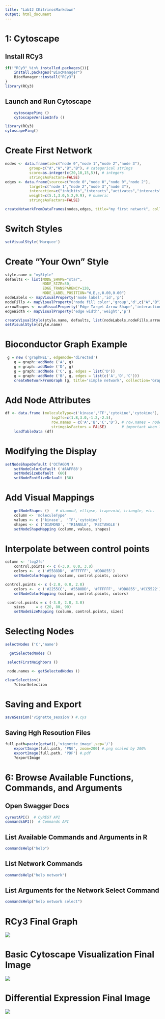 ```yaml
---
title: "Lab12 CKitrinosMarkdown"
output: html_document
---
```


# 1: Cytoscape

## Install RCy3

```r
if(!"RCy3" %in% installed.packages()){
    install.packages("BiocManager")
    BiocManager::install("RCy3")
}
library(RCy3)
```

## Launch and Run Cytoscape

```r
    cytoscapePing ()
    cytoscapeVersionInfo ()
```

```r
library(RCy3)
cytoscapePing()
```



# Create First Network


```r
nodes <- data.frame(id=c("node 0","node 1","node 2","node 3"),
           group=c("A","A","B","B"), # categorical strings
           score=as.integer(c(20,10,15,5)), # integers
           stringsAsFactors=FALSE)
edges <- data.frame(source=c("node 0","node 0","node 0","node 2"),
           target=c("node 1","node 2","node 3","node 3"),
           interaction=c("inhibits","interacts","activates","interacts"),  # optional
           weight=c(5.1,3.0,5.2,9.9), # numeric
           stringsAsFactors=FALSE)

createNetworkFromDataFrames(nodes,edges, title="my first network", collection="DataFrame Example")
```
# Switch Styles

```r
setVisualStyle('Marquee')
```

# Create "Your Own" Style

```r
style.name = "myStyle"
defaults <- list(NODE_SHAPE="star",
                 NODE_SIZE=30,
                 EDGE_TRANSPARENCY=120,
                 NODE_LABEL_POSITION="W,E,c,0.00,0.00")
nodeLabels <- mapVisualProperty('node label','id','p')
nodeFills <- mapVisualProperty('node fill color','group','d',c("A","B"), c("#FF9900","#66AAAA"))
arrowShapes <- mapVisualProperty('Edge Target Arrow Shape','interaction','d',c("activates","inhibits","interacts"),c("Arrow","T","None"))
edgeWidth <- mapVisualProperty('edge width','weight','p')

createVisualStyle(style.name, defaults, list(nodeLabels,nodeFills,arrowShapes,edgeWidth))
setVisualStyle(style.name)
```

# Bioconductor Graph Example

```r
 g = new ('graphNEL', edgemode='directed')
    g = graph::addNode ('A', g)
    g = graph::addNode ('D', g)
    g = graph::addNode ('C', g, edges = list('D'))
    g = graph::addNode ('B', g, edges = list(c('A','D','C')))
    createNetworkFromGraph (g, title='simple network', collection='GraphNEL Example')
```

# Add Node Attributes

```r
df <- data.frame (moleculeType=c('kinase','TF','cytokine','cytokine'),
                     log2fc=c(1.8,3.0,-1.2,-2.5),
                     row.names = c('A','B','C','D'), # row.names = node names
                     stringsAsFactors = FALSE)       # important when loading strings!
    loadTableData (df)

```

# Modifying the Display

```r
setNodeShapeDefault ('OCTAGON')
    setNodeColorDefault ('#AAFF88')
    setNodeSizeDefault  (60)
    setNodeFontSizeDefault (30)
```

# Add Visual Mappings

```r
    getNodeShapes ()   # diamond, ellipse, trapezoid, triangle, etc.
    column <- 'moleculeType'
    values <- c ('kinase',  'TF','cytokine')
    shapes <- c ('DIAMOND', 'TRIANGLE', 'RECTANGLE')
    setNodeShapeMapping (column, values, shapes)

```

# Interpolate between control points

```r
column <- 'log2fc'
    control.points <- c (-3.0, 0.0, 3.0)
    colors <-  c ('#5588DD', '#FFFFFF', '#DD8855')
    setNodeColorMapping (column, control.points, colors)
```

```r
control.points <- c (-2.0, 0.0, 2.0)
    colors <-  c ('#2255CC', '#5588DD', '#FFFFFF', '#DD8855','#CC5522')
    setNodeColorMapping (column, control.points, colors)
```

```r
 control.points = c (-3.0, 2.0, 3.0)
    sizes     = c (20, 80, 90)
    setNodeSizeMapping (column, control.points, sizes)
```

# Selecting Nodes

```r
selectNodes ('C','name')

  getSelectedNodes ()
```

```r
 selectFirstNeighbors ()
```

```r
 node.names <- getSelectedNodes ()
```

```r
clearSelection()
    ?clearSelection
```

# Saving and Export

```r
saveSession('vignette_session') #.cys
```

## Saving Hgh Resoution Files

```r
full.path=paste(getwd(),'vignette_image',sep='/')
    exportImage(full.path, 'PNG', zoom=200) #.png scaled by 200%
    exportImage(full.path, 'PDF') #.pdf
    ?exportImage
```

# 6: Browse Available Functions, Commands, and Arguments

## Open Swagger Docs
```r
cyrestAPI()  # CyREST API
commandsAPI()  # Commands API
```

## List Available Commands and Arguments in R

```r
commandsHelp("help")  
```

## List Network Commands

```r
commandsHelp("help network")  
```

## List Arguments for the Network Select Command

```r
commandsHelp("help network select") 
```

# RCy3 Final Graph 

![](MyFirstNetwork.png)

# Basic Cytoscape Visualization Final Image

![](GalFiltered.png)

# Differential Expression Final Image

![](OvarianCancer.png)









